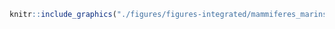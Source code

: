 <!-- #### Mammifères marins - Rorqual à bosse {-} -->


<!-- -------------------------------------------------- -->

```r
knitr::include_graphics("./figures/figures-integrated/mammiferes_marins-rorqual_a_bosse.png")
```

<br>
